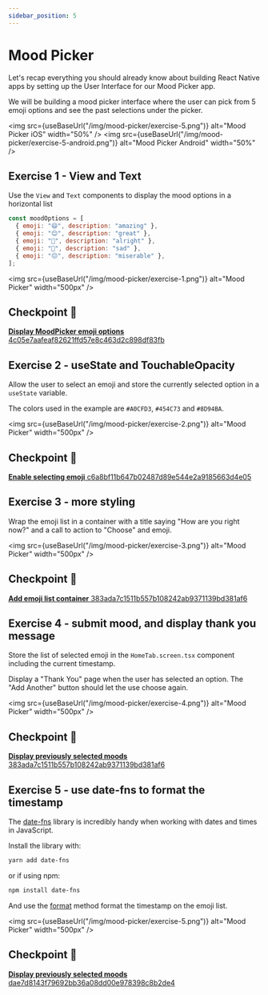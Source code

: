 ```yaml
---
sidebar_position: 5
---
```



# Mood Picker

Let's recap everything you should already know about building React Native apps by setting up the User Interface for our Mood Picker app.

We will be building a mood picker interface where the user can pick from 5 emoji options and see the past selections under the picker.

<img
  src={useBaseUrl("/img/mood-picker/exercise-5.png")}
  alt="Mood Picker iOS"
  width="50%"
/>
<img
  src={useBaseUrl("/img/mood-picker/exercise-5-android.png")}
  alt="Mood Picker Android"
  width="50%"
/>

## Exercise 1 - View and Text

Use the `View` and `Text` components to display the mood options in a horizontal list

```js
const moodOptions = [
  { emoji: "😄", description: "amazing" },
  { emoji: "😊", description: "great" },
  { emoji: "🙂", description: "alright" },
  { emoji: "🙁", description: "sad" },
  { emoji: "😔", description: "miserable" },
];
```

<img
  src={useBaseUrl("/img/mood-picker/exercise-1.png")}
  alt="Mood Picker"
  width="500px"
/>

## Checkpoint 🔗

[**Display MoodPicker emoji options** 4c05e7aafeaf82621ffd57e8c463d2c898df83fb](https://github.com/kadikraman/mood-tracker/commit/4c05e7aafeaf82621ffd57e8c463d2c898df83fb)

## Exercise 2 - useState and TouchableOpacity

Allow the user to select an emoji and store the currently selected option in a `useState` variable.

The colors used in the example are `#A0CFD3`, `#454C73` and `#8D94BA`.

<img
  src={useBaseUrl("/img/mood-picker/exercise-2.png")}
  alt="Mood Picker"
  width="500px"
/>

## Checkpoint 🔗

[**Enable selecting emoji** c6a8bf11b647b02487d89e544e2a9185663d4e05](https://github.com/kadikraman/mood-tracker/commit/c6a8bf11b647b02487d89e544e2a9185663d4e05)

## Exercise 3 - more styling

Wrap the emoji list in a container with a title saying "How are you right now?" and a call to action to "Choose" and emoji.

<img
  src={useBaseUrl("/img/mood-picker/exercise-3.png")}
  alt="Mood Picker"
  width="500px"
/>

## Checkpoint 🔗

[**Add emoji list container** 383ada7c1511b557b108242ab9371139bd381af6](https://github.com/kadikraman/mood-tracker/commit/383ada7c1511b557b108242ab9371139bd381af6)

## Exercise 4 - submit mood, and display thank you message

Store the list of selected emoji in the `HomeTab.screen.tsx` component including the current timestamp.

Display a "Thank You" page when the user has selected an option. The "Add Another" button should let the use choose again.

<img
  src={useBaseUrl("/img/mood-picker/exercise-4.png")}
  alt="Mood Picker"
  width="500px"
/>

## Checkpoint 🔗

[**Display previously selected moods** 383ada7c1511b557b108242ab9371139bd381af6](https://github.com/kadikraman/mood-tracker/commit/9fdfc26494b436b248b5369f9bc4bfa77942ffcc)

## Exercise 5 - use date-fns to format the timestamp

The [date-fns](https://date-fns.org/) library is incredibly handy when working with dates and times in JavaScript.

Install the library with:

```sh
yarn add date-fns
```

or if using npm:

```sh
npm install date-fns
```

And use the [format](https://date-fns.org/v2.21.3/docs/format) method format the timestamp on the emoji list.

<img
  src={useBaseUrl("/img/mood-picker/exercise-5.png")}
  alt="Mood Picker"
  width="500px"
/>

## Checkpoint 🔗

[**Display previously selected moods** dae7d8143f79692bb36a08dd00e978398c8b2de4](https://github.com/kadikraman/mood-tracker/commit/dae7d8143f79692bb36a08dd00e978398c8b2de4)
